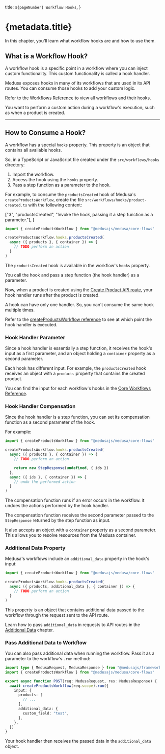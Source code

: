   title: `${pageNumber} Workflow Hooks`,
}

# {metadata.title}

In this chapter, you'll learn what workflow hooks are and how to use them.

## What is a Workflow Hook?

A workflow hook is a specific point in a workflow where you can inject custom functionality. This custom functionality is called a hook handler.

Medusa exposes hooks in many of its workflows that are used in its API routes. You can consume those hooks to add your custom logic.

<Note title="Tip">

Refer to the [Workflows Reference](!resources!/medusa-workflows-reference) to view all workflows and their hooks.

</Note>

<Note title="Consume workflow hooks when" type="success">

You want to perform a custom action during a workflow's execution, such as when a product is created.

</Note>

---

## How to Consume a Hook?

A workflow has a special `hooks` property. This property is an object that contains all available hooks.

So, in a TypeScript or JavaScript file created under the `src/workflows/hooks` directory:

1. Import the workflow.
2. Access the hook using the `hooks` property.
3. Pass a step function as a parameter to the hook.

For example, to consume the `productsCreated` hook of Medusa's `createProductsWorkflow`, create the file `src/workflows/hooks/product-created.ts` with the following content:

  ["3", "productsCreated", "Invoke the hook, passing it a step function as a parameter."],
]

```ts title="src/workflows/hooks/product-created.ts" highlights={handlerHighlights}
import { createProductsWorkflow } from "@medusajs/medusa/core-flows"

createProductsWorkflow.hooks.productsCreated(
  async ({ products }, { container }) => {
    // TODO perform an action
  }
)
```

The `productsCreated` hook is available in the workflow's `hooks` property.

You call the hook and pass a step function (the hook handler) as a parameter.

Now, when a product is created using the [Create Product API route](!api!/admin#products_postproducts), your hook handler runs after the product is created.

<Note>

A hook can have only one handler. So, you can't consume the same hook multiple times.

</Note>

<Note title="Tip">

Refer to the [createProductsWorkflow reference](!resources!/references/medusa-workflows/createProductsWorkflow) to see at which point the hook handler is executed.

</Note>

### Hook Handler Parameter

Since a hook handler is essentially a step function, it receives the hook's input as a first parameter, and an object holding a `container` property as a second parameter.

Each hook has different input. For example, the `productsCreated` hook receives an object with a `products` property that contains the created product.

You can find the input for each workflow's hooks in the [Core Workflows Reference](!resources!/medusa-workflows-reference).

### Hook Handler Compensation

Since the hook handler is a step function, you can set its compensation function as a second parameter of the hook.

For example:

```ts title="src/workflows/hooks/product-created.ts"
import { createProductsWorkflow } from "@medusajs/medusa/core-flows"

createProductsWorkflow.hooks.productsCreated(
  async ({ products }, { container }) => {
    // TODO perform an action

    return new StepResponse(undefined, { ids })
  },
  async ({ ids }, { container }) => {
    // undo the performed action
  }
)
```

The compensation function runs if an error occurs in the workflow. It undoes the actions performed by the hook handler.

The compensation function receives the second parameter passed to the `StepResponse` returned by the step function as input.

It also accepts an object with a `container` property as a second parameter. This allows you to resolve resources from the Medusa container.

### Additional Data Property

Medusa's workflows include an `additional_data` property in the hook's input:

```ts title="src/workflows/hooks/product-created.ts" highlights={[["4", "additional_data"]]}
import { createProductsWorkflow } from "@medusajs/medusa/core-flows"

createProductsWorkflow.hooks.productsCreated(
  async ({ products, additional_data }, { container }) => {
    // TODO perform an action
  }
)
```

This property is an object that contains additional data passed to the workflow through the request sent to the API route.

Learn how to pass `additional_data` in requests to API routes in the [Additional Data](../../api-routes/additional-data/page.mdx) chapter.

### Pass Additional Data to Workflow

You can also pass additional data when running the workflow. Pass it as a parameter to the workflow's `.run` method:

```ts title="src/workflows/hooks/product-created.ts" highlights={[["10", "additional_data"]]}
import type { MedusaRequest, MedusaResponse } from "@medusajs/framework/http"
import { createProductsWorkflow } from "@medusajs/medusa/core-flows"

export async function POST(req: MedusaRequest, res: MedusaResponse) {
  await createProductsWorkflow(req.scope).run({
    input: { 
      products: [
        // ...
      ], 
      additional_data: {
        custom_field: "test",
      },
    },
  })
}
```

Your hook handler then receives the passed data in the `additional_data` object.
